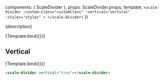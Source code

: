 
<Meta
  title='Components/Divider'
  component={ScaleDivider}
  argTypes={{}}
/>

  components: { ScaleDivider },
  props: ScaleDivider.props,
  template: `
    <scale-divider
      :custom-class="customClass"
      :vertical="vertical"
      :styles="styles"
    >
    </scale-divider>
  `
})

<Description>{description}</Description>

<Preview>
  <Story
    name='Standard'
    args={{}}
  >
    {Template.bind({})}
  </Story>
</Preview>

<Props story='Standard' />


## Vertical

<Preview>
  <Story
    name='Vertical'
    args={{
      vertical: true,
    }}
  >
    {Template.bind({})}
  </Story>
</Preview>

```html
<scale-divider vertical="true"></scale-divider>
```

